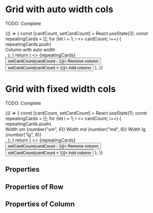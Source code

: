 

<Meta title="Composite components/Grid" component={Grid} />

# Grid with auto width cols

TODO: Complete

<Preview>
  <Story
    name="auto width cols"
    parameters={{ decorators: [withKnobs, withA11y] }}
  >
    {() => {
      const [cardCount, setCardCount] = React.useState(3);
      const repeatingCards = [];
      for (let i = 1; i <= cardCount; i++) {
        repeatingCards.push(
          <Grid.Column key={i}>
            <div className="nimbus--demo-component-story">
              <Text size="small" appearance="primary" block>
                Column with auto width
              </Text>
            </div>
          </Grid.Column>,
        );
      }
      return (
        <>
          <Grid
            fluid={boolean("fluid", false)}
            spacing={select("spacing", ["none", "tight", "base", "loose"])}
            maxWidth={number("max width", 1200)}
          >
            <Grid.Row>{repeatingCards}</Grid.Row>
          </Grid>
          <div style={{ display: "block", width: "100%", paddingTop: 16 }} />
          <Stack>
            <Stack.Item>
              <Button onClick={() => setCardCount(cardCount - 1)}>
                Remove column
              </Button>
            </Stack.Item>
            <Stack.Item>
              <Button onClick={() => setCardCount(cardCount + 1)}>
                Add column
              </Button>
            </Stack.Item>
          </Stack>
        </>
      );
    }}
  </Story>
</Preview>

# Grid with fixed width cols

TODO: Complete

<Preview>
  <Story
    name="fixed width cols"
    parameters={{ decorators: [withKnobs, withA11y] }}
  >
    {() => {
      const [cardCount, setCardCount] = React.useState(1);
      const repeatingCards = [];
      for (let i = 1; i <= cardCount; i++) {
        repeatingCards.push(
          <Grid.Column
            key={i}
            sm={number("sm", 6)}
            md={number("md", 6)}
            lg={number("lg", 6)}
          >
            <div className="nimbus--demo-component-story">
              <Text size="small" appearance="primary" block>
                Width sm {number("sm", 6)}
              </Text>
              <Text size="small" appearance="primary" block>
                Width md {number("md", 6)}
              </Text>
              <Text size="small" appearance="primary" block>
                Width lg {number("lg", 6)}
              </Text>
            </div>
          </Grid.Column>,
        );
      }
      return (
        <>
          <Grid
            fluid={boolean("fluid", false)}
            spacing={select("spacing", ["none", "tight", "base", "loose"])}
            maxWidth={number("max width", 1200)}
          >
            <Grid.Row>{repeatingCards}</Grid.Row>
          </Grid>
          <div style={{ display: "block", width: "100%", paddingTop: 16 }} />
          <Stack>
            <Stack.Item>
              <Button onClick={() => setCardCount(cardCount - 1)}>
                Remove column
              </Button>
            </Stack.Item>
            <Stack.Item>
              <Button onClick={() => setCardCount(cardCount + 1)}>
                Add column
              </Button>
            </Stack.Item>
          </Stack>
        </>
      );
    }}
  </Story>
</Preview>

## Properties

<Props of={Grid} />

## Properties of Row

<Props of={Grid.Row} />

## Properties of Column

<Props of={Grid.Column} />
